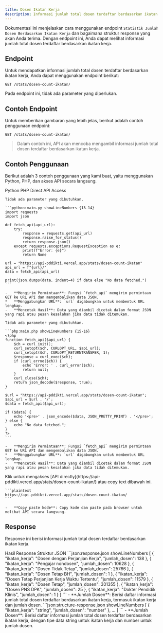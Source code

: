 ```yaml
---
title: Dosen Ikatan Kerja
description: Informasi jumlah total dosen terdaftar berdasarkan ikatan kerja.
---
```


Dokumentasi ini menjelaskan cara menggunakan endpoint `Statistik Jumlah Dosen Berdasarkan Ikatan Kerja` dan bagaimana struktur response yang akan Anda terima. Dengan endpoint ini, Anda dapat melihat informasi jumlah total dosen terdaftar berdasarkan ikatan kerja.

## Endpoint

Untuk mendapatkan informasi jumlah total dosen terdaftar berdasarkan ikatan kerja, Anda dapat menggunakan endpoint berikut:

```plaintext
GET /stats/dosen-count-ikatan/
```

Pada endpoint ini, tidak ada parameter yang diperlukan.

## Contoh Endpoint

Untuk memberikan gambaran yang lebih jelas, berikut adalah contoh penggunaan endpoint:

```plaintext
GET /stats/dosen-count-ikatan/
```

> Dalam contoh ini, API akan mencoba mengambil informasi jumlah total dosen terdaftar berdasarkan ikatan kerja.

## Contoh Penggunaan

Berikut adalah 3 contoh penggunaan yang kami buat, yaitu menggunakan Python, PHP, dan akses API secara langsung.

<Tabs defaultValue="python" className="pt-5 pb-1">
  <TabsList>
    <TabsTrigger value="python">Python</TabsTrigger>
    <TabsTrigger value="php">PHP</TabsTrigger>
    <TabsTrigger value="direct">Direct API Access</TabsTrigger>
  </TabsList>
  <TabsContent value="python">

    Tidak ada parameter yang dibutuhkan.

    ```python:main.py showLineNumbers {13-14}
    import requests
    import json

    def fetch_api(api_url):
        try:
            response = requests.get(api_url)
            response.raise_for_status()
            return response.json()
        except requests.exceptions.RequestException as e:
            print(f"Error: {e}")
            return None

    url = "https://api-pddikti.vercel.app/stats/dosen-count-ikatan"
    api_url = f"{url}/"
    data = fetch_api(api_url)

    print(json.dumps(data, indent=4) if data else "No data fetched.")
    ```

    -   **Mengirim Permintaan**: Fungsi `fetch_api` mengirim permintaan GET ke URL API dan mengembalikan data JSON.
    *   **Menggabungkan URL**: `url` digabungkan untuk membentuk URL lengkap.
    -   **Mencetak Hasil**: Data yang diambil dicetak dalam format JSON yang rapi atau pesan kesalahan jika data tidak ditemukan.
  </TabsContent>
  <TabsContent value="php">

    Tidak ada parameter yang dibutuhkan.

    ```php:main.php showLineNumbers {15-16}
    <?php
    function fetch_api($api_url) {
        $ch = curl_init();
        curl_setopt($ch, CURLOPT_URL, $api_url);
        curl_setopt($ch, CURLOPT_RETURNTRANSFER, 1);
        $response = curl_exec($ch);
        if (curl_errno($ch)) {
            echo 'Error: ' . curl_error($ch);
            return null;
        }
        curl_close($ch);
        return json_decode($response, true);
    }

    $url = "https://api-pddikti.vercel.app/stats/dosen-count-ikatan";
    $api_url = $url . '/';
    $data = fetch_api($api_url);

    if ($data) {
        echo '<pre>' . json_encode($data, JSON_PRETTY_PRINT) . '</pre>';
    } else {
        echo "No data fetched.";
    }
    ?>
    ```

    -   **Mengirim Permintaan**: Fungsi `fetch_api` mengirim permintaan GET ke URL API dan mengembalikan data JSON.
    *   **Menggabungkan URL**: `url` digabungkan untuk membentuk URL lengkap.
    -   **Mencetak Hasil**: Data yang diambil dicetak dalam format JSON yang rapi atau pesan kesalahan jika data tidak ditemukan.
  </TabsContent>
  <TabsContent value="direct">
    Klik untuk mengakses [API directly](https://api-pddikti.vercel.app/stats/dosen-count-ikatan/) atau copy text dibawah ini.

    ```plaintext
    https://api-pddikti.vercel.app/stats/dosen-count-ikatan/
    ```

    -   **Copy paste kode**: Copy kode dan paste pada browser untuk melihat API secara langsung.
  </TabsContent>
</Tabs>

## Response

Response ini berisi informasi jumlah total dosen terdaftar berdasarkan ikatan kerja.

<Tabs defaultValue="hasil" className="pt-5 pb-1">
  <TabsList>
    <TabsTrigger value="hasil">Hasil Response</TabsTrigger>
    <TabsTrigger value="struktur">Struktur JSON</TabsTrigger>
  </TabsList>
  <TabsContent value="hasil">
    ```json:response.json showLineNumbers
    [
        {
            "ikatan_kerja": "Dosen dengan Perjanjian Kerja",
            "jumlah_dosen": 138
        },
        {
            "ikatan_kerja": "Pengajar nondosen",
            "jumlah_dosen": 10628
        },
        {
             "ikatan_kerja": "Dosen Tidak Tetap",
            "jumlah_dosen": 25766
        },
        {
            "ikatan_kerja": "Dosen Tetap BH",
            "jumlah_dosen": 1
        },
        {
            "ikatan_kerja": "Dosen Tetap Perjanjian Kerja Waktu Tertentu",
            "jumlah_dosen": 11579
        },
        {
            "ikatan_kerja": "Dosen Tetap",
            "jumlah_dosen": 301355
        },
        {
            "ikatan_kerja": "Dosen PNS DPK",
            "jumlah_dosen": 25
        },
        {
            "ikatan_kerja": "Dokter Pendidik Klinis",
            "jumlah_dosen": 1
        }
    ]
    ```
    -   **Jumlah Dosen**: Berisi daftar informasi jumlah total dosen terdaftar berdasarkan ikatan kerja, termasuk ikatan kerja dan jumlah dosen.
  </TabsContent>
  <TabsContent value="struktur">
    ```json:structure-response.json showLineNumbers
    [
        {
            "ikatan_kerja": "string",
            "jumlah_dosen": "number"
        },
        ...
    ]
    ```
    -   **Jumlah Dosen**: Berisi daftar informasi jumlah total dosen terdaftar berdasarkan ikatan kerja, dengan tipe data string untuk ikatan kerja dan number untuk jumlah dosen.
  </TabsContent>
</Tabs>